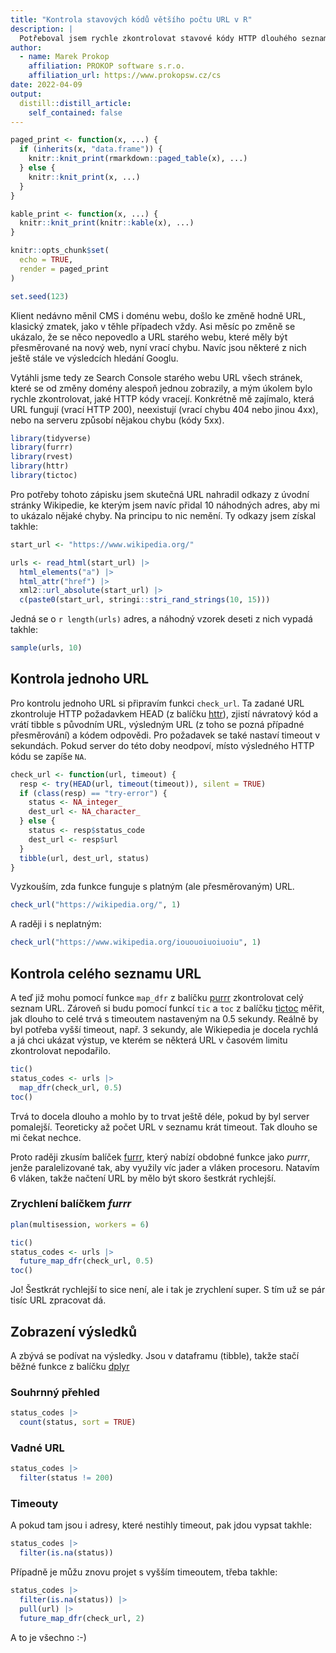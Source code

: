 ```yaml
---
title: "Kontrola stavových kódů většího počtu URL v R"
description: |
  Potřeboval jsem rychle zkontrolovat stavové kódy HTTP dlouhého seznamu URL. Přitom jsem si vyzkoušel balíček furrr na paralelní zpracování a moc se mi zalíbil.
author:
  - name: Marek Prokop
    affiliation: PROKOP software s.r.o.
    affiliation_url: https://www.prokopsw.cz/cs
date: 2022-04-09
output:
  distill::distill_article:
    self_contained: false
---
```


```r
paged_print <- function(x, ...) {
  if (inherits(x, "data.frame")) {
    knitr::knit_print(rmarkdown::paged_table(x), ...)
  } else {
    knitr::knit_print(x, ...)
  }
}

kable_print <- function(x, ...) {
  knitr::knit_print(knitr::kable(x), ...)
}

knitr::opts_chunk$set(
  echo = TRUE,
  render = paged_print
)

set.seed(123)
```

Klient nedávno měnil CMS i doménu webu, došlo ke změně hodně URL, klasický zmatek, jako v těhle případech vždy. Asi měsíc po změně se ukázalo, že se něco nepovedlo a URL starého webu, které měly být přesměrované na nový web, nyní vrací chybu. Navíc jsou některé z nich ještě stále ve výsledcích hledání Googlu.

Vytáhli jsme tedy ze Search Console starého webu URL všech stránek, které se od změny domény alespoň jednou zobrazily, a mým úkolem bylo rychle zkontrolovat, jaké HTTP kódy vracejí. Konkrétně mě zajímalo, která URL fungují (vrací HTTP 200), neexistují (vrací chybu 404 nebo jinou 4xx), nebo na serveru způsobí nějakou chybu (kódy 5xx).

```r
library(tidyverse)
library(furrr)
library(rvest)
library(httr)
library(tictoc)
```

Pro potřeby tohoto zápisku jsem skutečná URL nahradil odkazy z úvodní stránky Wikipedie, ke kterým jsem navíc přidal 10 náhodných adres, aby mi to ukázalo nějaké chyby. Na principu to nic nemění. Ty odkazy jsem získal takhle:

```r
start_url <- "https://www.wikipedia.org/"

urls <- read_html(start_url) |>
  html_elements("a") |>
  html_attr("href") |>
  xml2::url_absolute(start_url) |> 
  c(paste0(start_url, stringi::stri_rand_strings(10, 15)))
```

Jedná se o `r length(urls)` adres, a náhodný vzorek deseti z nich vypadá takhle:

```r
sample(urls, 10)
```

## Kontrola jednoho URL

Pro kontrolu jednoho URL si připravím funkci `check_url`. Ta zadané URL zkontroluje HTTP požadavkem HEAD (z balíčku [httr](https://httr.r-lib.org/)), zjistí návratový kód a vrátí tibble s původním URL, výsledným URL (z toho se pozná případné přesměrování) a kódem odpovědi. Pro požadavek se také nastaví timeout v sekundách. Pokud server do této doby neodpoví, místo výsledného HTTP kódu se zapíše `NA`.

```r
check_url <- function(url, timeout) {
  resp <- try(HEAD(url, timeout(timeout)), silent = TRUE)
  if (class(resp) == "try-error") {
    status <- NA_integer_
    dest_url <- NA_character_
  } else {
    status <- resp$status_code
    dest_url <- resp$url
  }
  tibble(url, dest_url, status)
}
```

Vyzkouším, zda funkce funguje s platným (ale přesměrovaným) URL.

```r
check_url("https://wikipedia.org/", 1)
```

A raději i s neplatným:

```r
check_url("https://www.wikipedia.org/iououoiuoiuoiu", 1)
```

## Kontrola celého seznamu URL

A teď již mohu pomocí funkce `map_dfr` z balíčku [purrr](https://purrr.tidyverse.org/) zkontrolovat celý seznam URL. Zároveň si budu pomocí funkcí `tic` a `toc` z balíčku [tictoc](http://collectivemedia.github.io/tictoc/) měřit, jak dlouho to celé trvá s timeoutem nastaveným na 0.5 sekundy. Reálně by byl potřeba vyšší timeout, např. 3 sekundy, ale Wikiepedia je docela rychlá a já chci ukázat výstup, ve kterém se některá URL v časovém limitu zkontrolovat nepodařilo.

```r
tic()
status_codes <- urls |>
  map_dfr(check_url, 0.5)
toc()
```

Trvá to docela dlouho a mohlo by to trvat ještě déle, pokud by byl server pomalejší. Teoreticky až počet URL v seznamu krát timeout. Tak dlouho se mi čekat nechce.

Proto raději zkusím balíček [furrr](https://furrr.futureverse.org/), který nabízí obdobné funkce jako *purrr*, jenže paralelizované tak, aby využily víc jader a vláken procesoru. Natavím 6 vláken, takže načtení URL by mělo být skoro šestkrát rychlejší.

### Zrychlení balíčkem *furrr*

```r
plan(multisession, workers = 6)

tic()
status_codes <- urls |>
  future_map_dfr(check_url, 0.5)
toc()
```

Jo! Šestkrát rychlejší to sice není, ale i tak je zrychlení super. S tím už se pár tisíc URL zpracovat dá.

## Zobrazení výsledků

A zbývá se podívat na výsledky. Jsou v dataframu (tibble), takže stačí běžné funkce z balíčku [dplyr](https://dplyr.tidyverse.org/)

### Souhrnný přehled

```r
status_codes |>
  count(status, sort = TRUE)
```

### Vadné URL

```r
status_codes |> 
  filter(status != 200)
```

### Timeouty

A pokud tam jsou i adresy, které nestihly timeout, pak jdou vypsat takhle:

```r
status_codes |> 
  filter(is.na(status))
```

Případně je můžu znovu projet s vyšším timeoutem, třeba takhle:

```r
status_codes |> 
  filter(is.na(status)) |> 
  pull(url) |> 
  future_map_dfr(check_url, 2)
```

A to je všechno :-)
